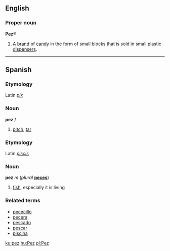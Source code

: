 ==English==
===Proper noun===
'''Pez'''&reg;

#A [[brand]] of [[candy]] in the form of small blocks that is sold in small plastic [[dispenser]]s.

----
==Spanish==
===Etymology===
Latin ''[[pix#Latin|pix]]''

===Noun===
'''pez''' ''f''

#[[pitch]], [[tar]]

===Etymology===
Latin ''[[piscis]]''

===Noun===
'''pez''' ''m'' (''plural'' '''[[peces]]''')

#[[fish]], especially it is living

===Related terms===
*[[pececillo]]
*[[pecera]]
*[[pescado]]
*[[pescar]]
*[[piscina]]

[[ku:pez]]
[[hu:Pez]]
[[pl:Pez]]
